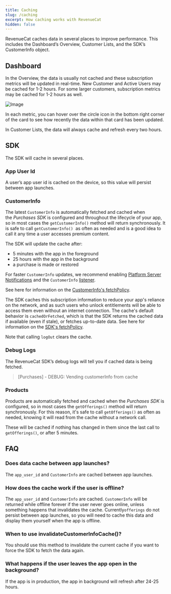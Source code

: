 ```yaml
---
title: Caching
slug: /caching
excerpt: How caching works with RevenueCat
hidden: false
---
```

RevenueCat caches data in several places to improve performance. This includes the Dashboard’s Overview, Customer Lists, and the SDK’s CustomerInfo object.

## Dashboard

In the Overview, the data is usually not cached and these subscription metrics will be updated in real-time. New Customer and Active Users may be cached for 1-2 hours. For some larger customers, subscription metrics may be cached for 1-2 hours as well.

![Image](/images/94582cb-small-Untitled_6eb7b42e862b4209a89f45670e24e3a3.png)

In each metric, you can hover over the circle icon in the bottom right corner of the card to see how recently the data within that card has been updated.

In Customer Lists, the data will always cache and refresh every two hours.

## SDK

The SDK will cache in several places.  

### App User Id

A user’s app user id is cached on the device, so this value will persist between app launches.

### CustomerInfo

The latest `CustomerInfo` is automatically fetched and cached when the _Purchases SDK_ is configured and throughout the lifecycle of your app, so in most cases the `getCustomerInfo()` method will return synchronously. It is safe to call `getCustomerInfo()`  as often as needed and is a good idea to call it any time a user accesses premium content.

The SDK will update the cache after:
- 5 minutes with the app in the foreground
- 25 hours with the app in the background
- a purchase is made or restored

For faster `CustomerInfo` updates, we recommend enabling [Platform Server Notifications](/server-notifications) and the `CustomerInfo` [listener](/configuring-sdk#advanced-configuration). 

See here for information on the [CustomerInfo's fetchPolicy](https://revenuecat.github.io/purchases-ios-docs/4.31.5/documentation/revenuecat/purchases/customerinfo(fetchpolicy:)/).

The SDK caches this subscription information to reduce your app's reliance on the network, and as such users who unlock entitlements will be able to access them even without an internet connection.  The cache's default behavior is `cachedOrFetched`, which is that the SDK returns the cached data if available (even if stale), or fetches up-to-date data. See here for information on the [SDK's fetchPolicy](https://revenuecat.github.io/purchases-ios-docs/4.19.0/documentation/revenuecat/cachefetchpolicy/).

Note that calling `logOut` clears the cache.

### Debug Logs

The RevenueCat SDK’s debug logs will tell you if cached data is being fetched.

> [Purchases] - DEBUG: Vending customerInfo from cache

### Products

Products are automatically fetched and cached when the _Purchases SDK_ is configured, so in most cases the `getOfferings()` method will return synchronously. For this reason, it's safe to call `getOfferings()` as often as needed, knowing it will read from the cache without a network call.

These will be cached if nothing has changed in them since the last call to `getOfferings()`, or after 5 minutes. 

## FAQ

### Does data cache between app launches?

The `app_user_id` and `CustomerInfo` are cached between app launches. 

### How does the cache work if the user is offline?

The `app_user_id` and `CustomerInfo` are cached. `CustomerInfo` will be returned while offline forever if the user never goes online, unless something happens that invalidates the cache. Currently`offerings` do not persist between app launches, so you will need to cache this data and display them yourself when the app is offline. 

### When to use invalidateCustomerInfoCache()?

You should use this method to invalidate the current cache if you want to force the SDK to fetch the data again.

### What happens if the user leaves the app open in the background?

If the app is in production, the app in background will refresh after 24-25 hours.